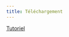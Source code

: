 ```yaml
---
title: Téléchargement
---
```



[Tutoriel](https://github.com/BiodiversiteQuebec/rcoleo/blob/master/docs/telecharge-donnees.md)
